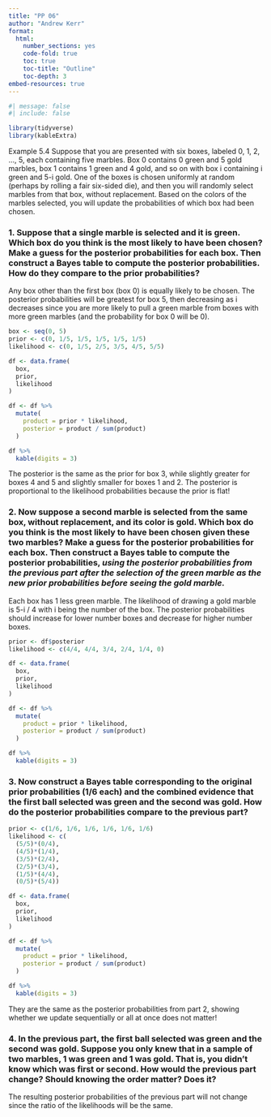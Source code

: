 ```yaml
---
title: "PP 06"
author: "Andrew Kerr"
format:
  html:
    number_sections: yes
    code-fold: true
    toc: true
    toc-title: "Outline"
    toc-depth: 3
embed-resources: true
---
```


```r
#| message: false
#| include: false 

library(tidyverse)
library(kableExtra)
```

Example 5.4 Suppose that you are presented with six boxes, labeled 0, 1, 2, ..., 5, each containing five marbles. Box 0 contains 0 green and 5 gold marbles, box 1 contains 1 green and 4 gold, and so on with box i containing i green and 5-i gold. One of the boxes is chosen uniformly at random (perhaps by rolling a fair six-sided die), and then you will randomly select marbles from that box, without replacement. Based on the colors of the marbles selected, you will update the probabilities of which box had been chosen.

### 1. Suppose that a single marble is selected and it is green. Which box do you think is the most likely to have been chosen? Make a guess for the posterior probabilities for each box. Then construct a Bayes table to compute the posterior probabilities. How do they compare to the prior probabilities?

Any box other than the first box (box 0) is equally likely to be chosen. The posterior probabilities will be greatest for box 5, then decreasing as i decreases since you are more likely to pull a green marble from boxes with more green marbles (and the probability for box 0 will be 0).

```r
box <- seq(0, 5)
prior <- c(0, 1/5, 1/5, 1/5, 1/5, 1/5)
likelihood <- c(0, 1/5, 2/5, 3/5, 4/5, 5/5)

df <- data.frame(
  box,
  prior,
  likelihood
)

df <- df %>%
  mutate(
    product = prior * likelihood,
    posterior = product / sum(product)
  )

df %>%
  kable(digits = 3)
```

The posterior is the same as the prior for box 3, while slightly greater for boxes 4 and 5 and slightly smaller for boxes 1 and 2. The posterior is proportional to the likelihood probabilities because the prior is flat!

### 2. Now suppose a second marble is selected from the same box, without replacement, and its color is gold. Which box do you think is the most likely to have been chosen given these two marbles? Make a guess for the posterior probabilities for each box. Then construct a Bayes table to compute the posterior probabilities, *using the posterior probabilities from the previous part after the selection of the green* *marble as the new prior probabilities before seeing the gold marble.*

Each box has 1 less green marble. The likelihood of drawing a gold marble is 5-i / 4 with i being the number of the box. The posterior probabilities should increase for lower number boxes and decrease for higher number boxes.

```r
prior <- df$posterior
likelihood <- c(4/4, 4/4, 3/4, 2/4, 1/4, 0)

df <- data.frame(
  box,
  prior,
  likelihood
)

df <- df %>%
  mutate(
    product = prior * likelihood,
    posterior = product / sum(product)
  )

df %>%
  kable(digits = 3)
```

### 3. Now construct a Bayes table corresponding to the original prior probabilities (1/6 each) and the combined evidence that the first ball selected was green and the second was gold. How do the posterior probabilities compare to the previous part?

```r
prior <- c(1/6, 1/6, 1/6, 1/6, 1/6, 1/6)
likelihood <- c(
  (5/5)*(0/4), 
  (4/5)*(1/4),
  (3/5)*(2/4),
  (2/5)*(3/4),
  (1/5)*(4/4),
  (0/5)*(5/4))

df <- data.frame(
  box,
  prior,
  likelihood
)

df <- df %>%
  mutate(
    product = prior * likelihood,
    posterior = product / sum(product)
  )

df %>%
  kable(digits = 3)
```

They are the same as the posterior probabilities from part 2, showing whether we update sequentially or all at once does not matter!

### 4. In the previous part, the first ball selected was green and the second was gold. Suppose you only knew that in a sample of two marbles, 1 was green and 1 was gold. That is, you didn’t know which was first or second. How would the previous part change? Should knowing the order matter? Does it?

The resulting posterior probabilities of the previous part will not change since the ratio of the likelihoods will be the same.
